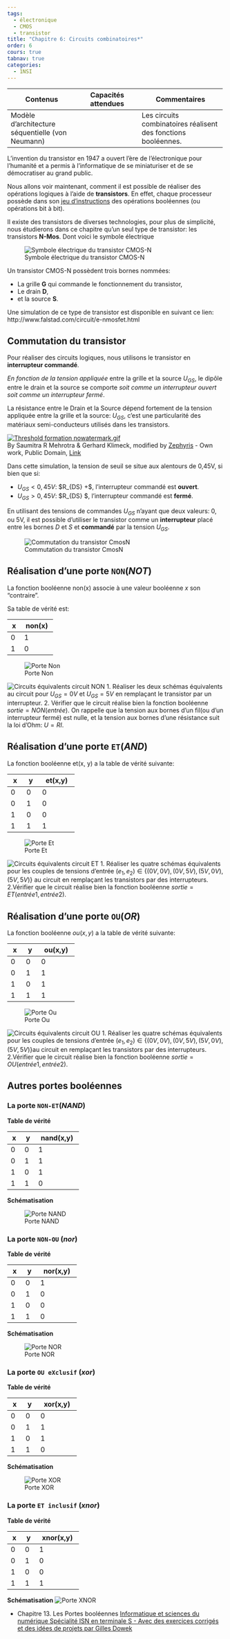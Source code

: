 ```yaml
---
tags:
  - électronique
  - CMOS
  - transistor
title: "Chapitre 6: Circuits combinatoires*"
order: 6
cours: true
tabnav: true
categories:
  - 1NSI
---
```


::: programme
+-----------------------+---------------------+----------------------------+
| Contenus              | Capacités attendues | Commentaires               |
+=======================+=====================+============================+
| Modèle d’architecture |                     | Les circuits combinatoires |
| séquentielle          |                     | réalisent des fonctions    |
| (von Neumann)         |                     | booléennes.                |
+-----------------------+---------------------+----------------------------+
:::

L'invention du transistor en 1947 a ouvert l'ère de l'électronique pour l'humanité et a permis à
l'informatique de se miniaturiser et de se démocratiser au grand public.

Nous allons voir maintenant, comment il est possible de réaliser des opérations logiques à l'aide
de **transistors**. En effet, chaque processeur possède dans son [jeu
d'instructions](https://fr.wikipedia.org/wiki/Assembleur#Instructions_machine) des opérations
booléennes (ou opérations bit à bit).

Il existe des transistors de diverses technologies, pour plus de simplicité, nous étudierons dans
ce chapitre qu'un seul type de transistor: les transistors **N-Mos**. Dont voici le symbole
électrique

![Symbole électrique du transistor CMOS-N](./images/CMOS-N-Transistor.svg){.center .half}

Un transistor CMOS-N possèdent trois bornes nommées:

- La grille **G** qui commande le fonctionnement du transistor,
- Le drain **D**,
- et la source **S**.

Une simulation de ce type de transistor est disponible en suivant ce lien:
http://www.falstad.com/circuit/e-nmosfet.html

## Commutation du transistor

Pour réaliser des circuits logiques, nous utilisons le transistor en **interrupteur commandé**.

*En fonction de la tension appliquée* entre la grille et la source $U_{GS}$, le dipôle entre le
drain et la source se comporte *soit comme un interrupteur ouvert soit comme un interrupteur
fermé*.

::: {.plus titre="En plus"}
La résistance entre le Drain et la Source dépend fortement de la tension appliquée entre la grille et la source: $U_{GS}$, c'est une particularité des matériaux semi-conducteurs utilisés dans les transistors.
<p><a href="https://commons.wikimedia.org/wiki/File:Threshold_formation_nowatermark.gif#/media/File:Threshold_formation_nowatermark.gif"><img class="center" src="https://upload.wikimedia.org/wikipedia/commons/4/43/Threshold_formation_nowatermark.gif" alt="Threshold formation nowatermark.gif"></a><br>By Saumitra R Mehrotra &amp; Gerhard Klimeck, modified by <a href="//commons.wikimedia.org/wiki/User:Zephyris" title="User:Zephyris">Zephyris</a> - <span class="int-own-work" lang="en">Own work</span>, Public Domain, <a href="https://commons.wikimedia.org/w/index.php?curid=11299479">Link</a></p>
Dans cette simulation, la tension de seuil se situe aux alentours de 0,45V, si bien que si:

- $U_{GS} < 0,45 V$: $R_{DS} \to +\infty $, l'interrupteur commandé est **ouvert**.
- $U_{GS} > 0,45 V$: $R_{DS} \to 0 $, l'interrupteur commandé est **fermé**.
:::

En utilisant des tensions de commandes $U_{GS}$ n'ayant que deux valeurs: 0, ou 5V, il est possible
d'utiliser le transistor comme un **interrupteur** placé entre les bornes $D$ et $S$ et
**commandé** par la tension $U_{GS}$.

![Commutation du transistor CmosN](./images/CMOS-N-Commutation.svg){.center .full}

## Réalisation d'une porte `NON`(*NOT*)

La fonction booléenne non(x) associe à une valeur booléenne $x$ son "contraire".

Sa table de vérité est:

+-----+--------+
|  x  | non(x) |
+=====+========+
| 0   | 1      |
+-----+--------+
| 1   | 0      |
+-----+--------+

![Porte Non](./images/CMOS-N-PorteNot.svg){.center .full}

::: {.appli titre="Schémas équivalents"}
![Circuits équivalents circuit NON](./images/DOCACOLLER1.png){.center .full}
1. Réaliser les deux schémas équivalents au circuit pour $U_{GS} = 0V$ et $U_{GS} = 5V$ en
remplaçant le transistor par un interrupteur.
2. Vérifier que le circuit réalise bien la fonction booléenne $sortie=NON(entrée)$. On rappelle
que la tension aux bornes d'un fil(ou d'un interrupteur fermé) est nulle, et la tension aux 
bornes d'une résistance suit la loi d'Ohm: $U=RI$.
:::

## Réalisation d'une porte `ET`(*AND*)

La fonction booléenne et(x, y) a la table de vérité suivante:

+-----+-----+---------+
|  x  |  y  | et(x,y) |
+=====+=====+=========+
| 0   | 0   | 0       |
+-----+-----+---------+
| 0   | 1   | 0       |
+-----+-----+---------+
| 1   | 0   | 0       |
+-----+-----+---------+
| 1   | 1   | 1       |
+-----+-----+---------+

![Porte Et](./images/CMOS-N-PorteAnd.svg){.center .full}

::: {.appli titre="Schémas équivalents"}
![Circuits équivalents circuit ET](./images/DOCACOLLER2.png){.center .full}
1. Réaliser les quatre schémas équivalents pour les couples de tensions d'entrée
$(e_1, e_2) \in \left\lbrace (0V, 0V), (0V, 5V), (5V, 0V), (5V, 5V)\right\rbrace$ au circuit en
remplaçant les transistors par des interrupteurs.
2.Vérifier que le circuit réalise bien la fonction booléenne $sortie=ET(entrée 1, entrée 2)$.
:::

## Réalisation d'une porte `OU`(*OR*)

La fonction booléenne $ou(x, y)$ a la table de vérité suivante:

+-----+-----+---------+
| x   | y   | ou(x,y) |
+=====+=====+=========+
| 0   | 0   | 0       |
+-----+-----+---------+
| 0   | 1   | 1       |
+-----+-----+---------+
| 1   | 0   | 1       |
+-----+-----+---------+
| 1   | 1   | 1       |
+-----+-----+---------+

![Porte Ou](./images/CMOS-N-PorteOr.svg){.center .full}

::: {.appli titre="Schémas équivalents"}
![Circuits équivalents circuit OU](./images/DOCACOLLER3.png){.center .full}
1. Réaliser les quatre schémas équivalents pour les couples de tensions d'entrée $(e_1, e_2) \in \left\lbrace (0V, 0V), (0V, 5V), (5V, 0V), (5V, 5V)\right\rbrace$au circuit en remplaçant les transistors par des interrupteurs.
2.Vérifier que le circuit réalise bien la fonction booléenne $sortie=OU(entrée 1, entrée 2)$.
:::

## Autres portes booléennes

### La porte `NON-ET`(*NAND*)

<div class="row">
<div class="col">

**Table de vérité**

+-----+-----+-----------+
|  x  |  y  | nand(x,y) |
+=====+=====+===========+
| 0   | 0   | 1         |
+-----+-----+-----------+
| 0   | 1   | 1         |
+-----+-----+-----------+
| 1   | 0   | 1         |
+-----+-----+-----------+
| 1   | 1   | 0         |
+-----+-----+-----------+

</div>
<div class="col">

**Schématisation**

![Porte NAND](./images/Symboles-Logiques-NAND.svg){.center .full}

</div>
</div>

### La porte `NON-OU` (_nor_)

<div class="row">
<div class="col">

**Table de vérité**

+-----+-----+----------+
|  x  |  y  | nor(x,y) |
+=====+=====+==========+
| 0   | 0   | 1        |
+-----+-----+----------+
| 0   | 1   | 0        |
+-----+-----+----------+
| 1   | 0   | 0        |
+-----+-----+----------+
| 1   | 1   | 0        |
+-----+-----+----------+

</div>
<div class="col">

**Schématisation**

![Porte NOR](./images/Symboles-Logiques-NOR.svg){.center .full}
</div>
</div>

### La porte `OU eXclusif` (_xor_)

<div class="row">
<div class="col">

**Table de vérité**

+-----+-----+----------+
|  x  |  y  | xor(x,y) |
+=====+=====+==========+
| 0   | 0   | 0        |
+-----+-----+----------+
| 0   | 1   | 1        |
+-----+-----+----------+
| 1   | 0   | 1        |
+-----+-----+----------+
| 1   | 1   | 0        |
+-----+-----+----------+

</div>
<div class="col">

**Schématisation**

![Porte XOR](./images/Symboles-Logiques-XOR.svg){.center .full}

</div>
</div>

### La porte `ET inclusif` (_xnor_)

<div class="row">
<div class="col">

**Table de vérité**

+-----+-----+-----------+
|  x  |  y  | xnor(x,y) |
+=====+=====+===========+
| 0   | 0   | 1         |
+-----+-----+-----------+
| 0   | 1   | 0         |
+-----+-----+-----------+
| 1   | 0   | 0         |
+-----+-----+-----------+
| 1   | 1   | 1         |
+-----+-----+-----------+

</div>
<div class="col">

**Schématisation**
![Porte XNOR](./images/Symboles-Logiques-XNOR.svg){.center .full}

</div>
</div>

::: ref

- Chapitre 13. Les Portes booléennes  [Informatique et sciences du numérique Spécialité ISN en
  terminale S - Avec des exercices corrigés et des idées de projets par Gilles
  Dowek](http://www.editions-eyrolles.com/Livre/9782212135435/)

:::